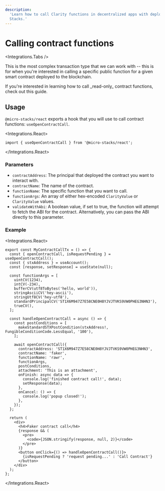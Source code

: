 ```yaml
---
description:
  'Learn how to call Clarity functions in decentralized apps with deployed smart contracts on
  Stacks.'
---
```



# Calling contract functions

<Integrations.Tabs />

This is the most complex transaction type that we can work with -- this is for when you're
interested in calling a specific public function for a given smart contract deployed to the
blockchain.

<Callout type="info">
  If you're interested in learning how to call _read-only_ contract functions, check out this guide.
</Callout>

## Usage

`@micro-stacks/react` exports a hook that you will use to call contract functions:
`useOpenContractCall`.

<Integrations.React>

```tsx
import { useOpenContractCall } from '@micro-stacks/react';
```

</Integrations.React>

### Parameters

- `contractAddress`: The principal that deployed the contract you want to interact with.
- `contractName`: The name of the contract.
- `functionName`: The specific function that you want to call.
- `functionArgs`: An array of either hex-encoded `ClarityValue` or `ClarityValue` values.
- `validateWithAbi`: A boolean value, if set to true, the function will attempt to fetch the ABI for
  the contract. Alternatively, you can pass the ABI directly to this parameter.

### Example

<Integrations.React>

```tsx
export const MyContractCallTx = () => {
  const { openContractCall, isRequestPending } = useOpenContractCall();
  const { stxAddress } = useAccount();
  const [response, setResponse] = useState(null);

  const functionArgs = [
    uintCV(1234),
    intCV(-234),
    bufferCV(utf8ToBytes('hello, world')),
    stringAsciiCV('hey-ascii'),
    stringUtf8CV('hey-utf8'),
    standardPrincipalCV('ST1X6M947Z7E58CNE0H8YJVJTVKS9VW0PHEG3NHN3'),
    trueCV(),
  ];

  const handleOpenContractCall = async () => {
    const postConditions = [
      makeStandardSTXPostCondition(stxAddress!, FungibleConditionCode.LessEqual, '100'),
    ];

    await openContractCall({
      contractAddress: 'ST1X6M947Z7E58CNE0H8YJVJTVKS9VW0PHEG3NHN3',
      contractName: 'faker',
      functionName: 'rawr',
      functionArgs,
      postConditions,
      attachment: 'This is an attachment',
      onFinish: async data => {
        console.log('finished contract call!', data);
        setResponse(data);
      },
      onCancel: () => {
        console.log('popup closed!');
      },
    });
  };

  return (
    <div>
      <h4>Faker contract call</h4>
      {response && (
        <pre>
          <code>{JSON.stringify(response, null, 2)}</code>
        </pre>
      )}
      <button onClick={() => handleOpenContractCall()}>
        {isRequestPending ? 'request pending...' : 'Call Contract'}
      </button>
    </div>
  );
};
```

</Integrations.React>
